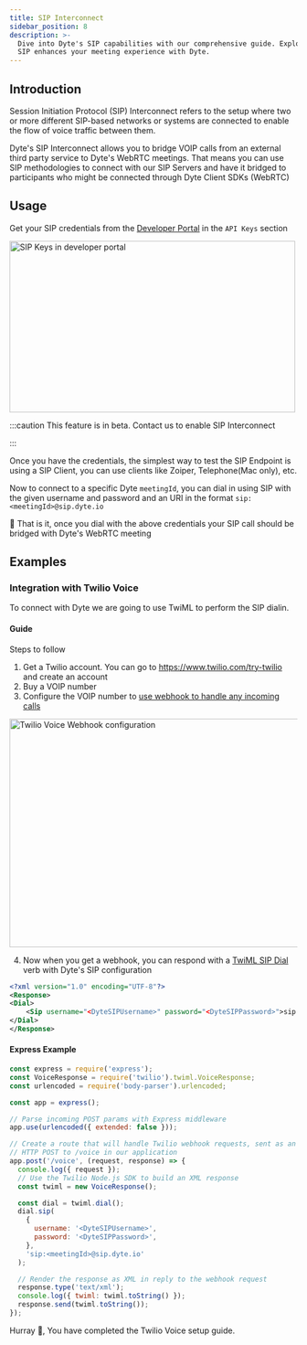 ```yaml
---
title: SIP Interconnect
sidebar_position: 8
description: >-
  Dive into Dyte's SIP capabilities with our comprehensive guide. Explore how
  SIP enhances your meeting experience with Dyte.
---
```


## Introduction

Session Initiation Protocol (SIP) Interconnect refers to the setup where two or more different SIP-based networks or systems are connected to enable the flow of voice traffic between them.

Dyte's SIP Interconnect allows you to bridge VOIP calls from an external third party service to Dyte's WebRTC meetings. That means you can use SIP methodologies to connect with our SIP Servers and have it bridged to participants who might be connected through Dyte Client SDKs (WebRTC)

## Usage

Get your SIP credentials from the [Developer Portal](https://dev.dyte.io/apikeys) in the `API Keys` section

<img
  src="/static/sip/sip-devportal.png"
  width="500"
  height="300"
  alt="SIP Keys in developer portal"
  className="ml-2 mb-4"
/>

:::caution
This feature is in beta. Contact us to enable SIP Interconnect

:::

Once you have the credentials, the simplest way to test the SIP Endpoint is using a SIP Client, you can use clients like Zoiper, Telephone(Mac only), etc.

Now to connect to a specific Dyte `meetingId`, you can dial in using SIP with the given username and password and an URI in the format `sip:<meetingId>@sip.dyte.io`

🎉 That is it, once you dial with the above credentials your SIP call should be bridged with Dyte's WebRTC meeting

## Examples

### Integration with Twilio Voice

To connect with Dyte we are going to use TwiML to perform the SIP dialin.

#### Guide

Steps to follow

1. Get a Twilio account. You can go to https://www.twilio.com/try-twilio and create an account
2. Buy a VOIP number
3. Configure the VOIP number to [use webhook to handle any incoming calls](https://www.twilio.com/docs/usage/webhooks/voice-webhooks#incoming-voice-call)

<img
  src="/static/sip/twilio.png"
  width="600"
  height="400"
  alt="Twilio Voice Webhook configuration"
  className="twilio-webhook ml-2 mb-6 mt-2"
/>

4. Now when you get a webhook, you can respond with a [TwiML SIP Dial](https://www.twilio.com/docs/voice/twiml/sip) verb with Dyte's SIP configuration

```xml
<?xml version="1.0" encoding="UTF-8"?>
<Response>
<Dial>
    <Sip username="<DyteSIPUsername>" password="<DyteSIPPassword>">sip:meetingId@sip.dyte.io</Sip>
</Dial>
</Response>
```

#### Express Example

```js
const express = require('express');
const VoiceResponse = require('twilio').twiml.VoiceResponse;
const urlencoded = require('body-parser').urlencoded;

const app = express();

// Parse incoming POST params with Express middleware
app.use(urlencoded({ extended: false }));

// Create a route that will handle Twilio webhook requests, sent as an
// HTTP POST to /voice in our application
app.post('/voice', (request, response) => {
  console.log({ request });
  // Use the Twilio Node.js SDK to build an XML response
  const twiml = new VoiceResponse();

  const dial = twiml.dial();
  dial.sip(
    {
      username: '<DyteSIPUsername>',
      password: '<DyteSIPPassword>',
    },
    'sip:<meetingId>@sip.dyte.io'
  );

  // Render the response as XML in reply to the webhook request
  response.type('text/xml');
  console.log({ twiml: twiml.toString() });
  response.send(twiml.toString());
});
```

Hurray 🎉, You have completed the Twilio Voice setup guide.

<head>
  <title>SIP Interconnect Guide</title>
  <meta name="description" content="Dive into Dyte's SIP capabilities with our comprehensive guide. Explore how SIP enhances your meeting experience with Dyte.">
</head>
